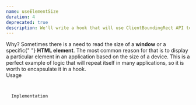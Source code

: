 ```yaml
---
name: useElementSize
duration: 4
deprecated: true
description: We'll write a hook that will use ClientBoundingRect API to listen to changes in the size of the HTML element. In addition, the useRef hook and useLayoutEffect hook will be explored.
---
```


<Section>
  <XL>Why?</XL>
  <M>
    Sometimes there is a need to read the size of a <B>window</B> or a specific{" "}
    <B>HTML element</B>. The most common reason for that is to display a
    particular element in an application based on the size of a device.
  </M>
  <M>
    This is a perfect example of logic that will repeat itself in many
    applications, so it is worth to encapsulate it in a hook.
  </M>
</Section>

<Section>
  <XL>Usage</XL>
  <Code
    mode="dynamic"
    lang="tsx"
    linesCount={38}
    src="/snippets/courses/react-hooks-spellbook/UseElementSizeUsage.tsx"
  />
</Section>

<Section>
  <XL>Implementation</XL>
  <Code
    mode="dynamic"
    lang="ts"
    linesCount={107}
    src="/snippets/courses/react-hooks-spellbook/useElementSize.ts"
  />
</Section>
